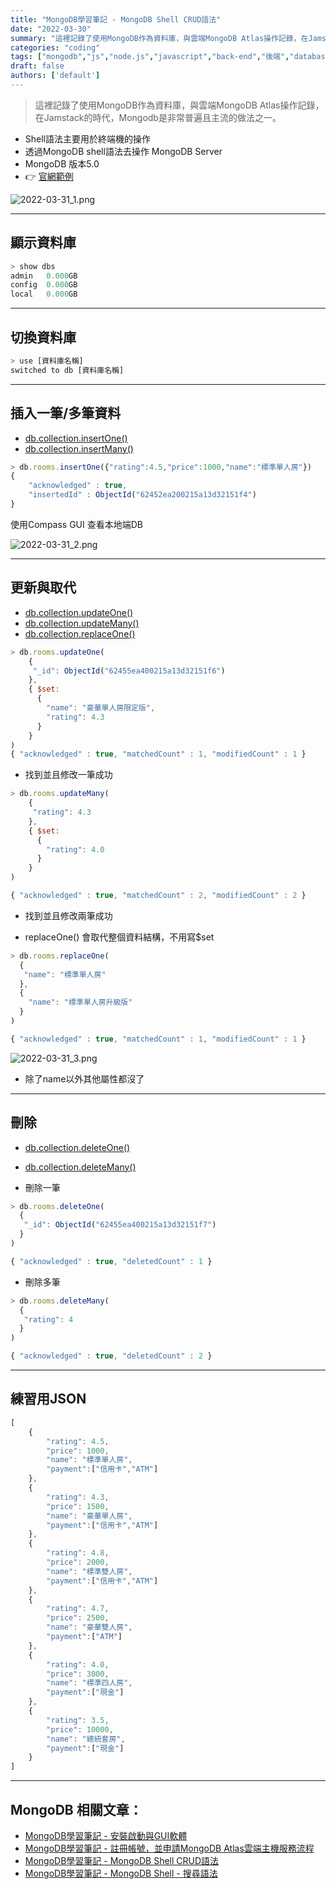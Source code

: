 ```yaml
---
title: "MongoDB學習筆記 - MongoDB Shell CRUD語法"
date: "2022-03-30"
summary: "這裡記錄了使用MongoDB作為資料庫，與雲端MongoDB Atlas操作記錄，在Jamstack的時代，Mongodb是非常普遍且主流的做法之一。"
categories: "coding"
tags: ["mongodb","js","node.js","javascript","back-end","後端","database","db","Jamstack"]
draft: false
authors: ['default']
---
```


> 這裡記錄了使用MongoDB作為資料庫，與雲端MongoDB Atlas操作記錄，在Jamstack的時代，Mongodb是非常普遍且主流的做法之一。

- Shell語法主要用於終端機的操作
- 透過MongoDB shell語法去操作 MongoDB Server
- MongoDB 版本5.0
- 👉 [官網範例](https://www.mongodb.com/docs/manual/crud/)

![2022-03-31_1.png](/static/images/blog/mongodb-3/2022-03-31_1.png)

---


## 顯示資料庫

```js showLineNumbers
> show dbs
admin   0.000GB
config  0.000GB
local   0.000GB
```

---


## 切換資料庫

```js showLineNumbers
> use [資料庫名稱]
switched to db [資料庫名稱]
```

---


## 插入一筆/多筆資料

- [db.collection.insertOne()](https://www.mongodb.com/docs/manual/reference/method/db.collection.insertOne/#mongodb-method-db.collection.insertOne)
- [db.collection.insertMany()](https://www.mongodb.com/docs/manual/reference/method/db.collection.insertMany/#mongodb-method-db.collection.insertMany)



```js showLineNumbers
> db.rooms.insertOne({"rating":4.5,"price":1000,"name":"標準單人房"})
{
	"acknowledged" : true,
	"insertedId" : ObjectId("62452ea200215a13d32151f4")
}
```

使用Compass GUI 查看本地端DB

![2022-03-31_2.png](/static/images/blog/mongodb-3/2022-03-31_2.png)


---


## 更新與取代

- [db.collection.updateOne()](https://www.mongodb.com/docs/manual/reference/method/db.collection.updateOne/#mongodb-method-db.collection.updateOne)
- [db.collection.updateMany()](https://www.mongodb.com/docs/manual/reference/method/db.collection.updateMany/#mongodb-method-db.collection.updateMany)
- [db.collection.replaceOne()](https://www.mongodb.com/docs/manual/reference/method/db.collection.replaceOne/#mongodb-method-db.collection.replaceOne)



```js showLineNumbers
> db.rooms.updateOne(
    {
     "_id": ObjectId("62455ea400215a13d32151f6")
    },
    { $set:
      {
        "name": "豪華單人房限定版",
        "rating": 4.3
      }
    }
)
{ "acknowledged" : true, "matchedCount" : 1, "modifiedCount" : 1 }
```

- 找到並且修改一筆成功

```js showLineNumbers
> db.rooms.updateMany(
    {
     "rating": 4.3
    },
    { $set:
      {
        "rating": 4.0
      }
    }
)

{ "acknowledged" : true, "matchedCount" : 2, "modifiedCount" : 2 }
```

- 找到並且修改兩筆成功

- replaceOne() 會取代整個資料結構，不用寫$set

```js showLineNumbers
> db.rooms.replaceOne(
  {
   "name": "標準單人房"
  },
  {
    "name": "標準單人房升級版"
  }
)

{ "acknowledged" : true, "matchedCount" : 1, "modifiedCount" : 1 }
```

![2022-03-31_3.png](/static/images/blog/mongodb-3/2022-03-31_3.png)

- 除了name以外其他屬性都沒了


---


## 刪除

- [db.collection.deleteOne()](https://www.mongodb.com/docs/manual/reference/method/db.collection.deleteOne/#mongodb-method-db.collection.deleteOne)
- [db.collection.deleteMany()](https://www.mongodb.com/docs/manual/reference/method/db.collection.deleteMany/#mongodb-method-db.collection.deleteMany)

- 刪除一筆

```js showLineNumbers
> db.rooms.deleteOne(
  {
   "_id": ObjectId("62455ea400215a13d32151f7")
  }
)

{ "acknowledged" : true, "deletedCount" : 1 }
```

- 刪除多筆

```js showLineNumbers
> db.rooms.deleteMany(
  {
   "rating": 4
  }
)

{ "acknowledged" : true, "deletedCount" : 2 }
```

---

## 練習用JSON

```js showLineNumbers
[
    {
        "rating": 4.5,
        "price": 1000,
        "name": "標準單人房",
        "payment":["信用卡","ATM"]
    },
    {
        "rating": 4.3,
        "price": 1500,
        "name": "豪華單人房",
        "payment":["信用卡","ATM"]
    },
    {
        "rating": 4.8,
        "price": 2000,
        "name": "標準雙人房",
        "payment":["信用卡","ATM"]
    },
    {
        "rating": 4.7,
        "price": 2500,
        "name": "豪華雙人房",
        "payment":["ATM"]
    },
    {
        "rating": 4.0,
        "price": 3000,
        "name": "標準四人房",
        "payment":["現金"]
    },
    {
        "rating": 3.5,
        "price": 10000,
        "name": "總統套房",
        "payment":["現金"]
    }
]
```


---

## MongoDB 相關文章：
- <a href="/blog/learn-mongodb/mongodb-1">MongoDB學習筆記 - 安裝啟動與GUI軟體</a><br/>
- <a href="/blog/learn-mongodb/mongodb-2">MongoDB學習筆記 - 註冊帳號，並申請MongoDB Atlas雲端主機服務流程</a><br/>
- <a href="/blog/learn-mongodb/mongodb-3">MongoDB學習筆記 - MongoDB Shell CRUD語法</a><br/>
- <a href="/blog/learn-mongodb/mongodb-4">MongoDB學習筆記 - MongoDB Shell - 搜尋語法</a><br/>
